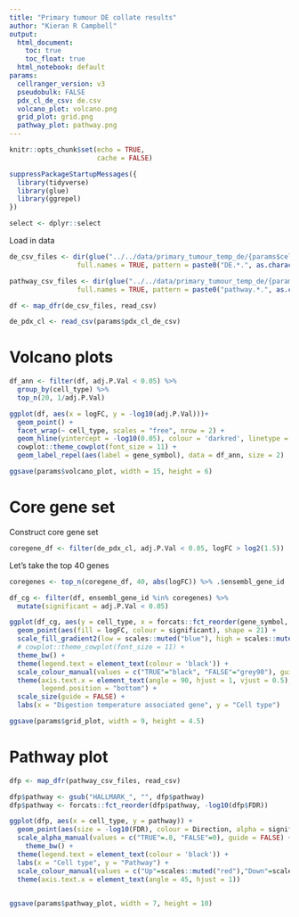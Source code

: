 ```yaml
---
title: "Primary tumour DE collate results"
author: "Kieran R Campbell"
output:
  html_document: 
    toc: true
    toc_float: true
  html_notebook: default
params:
  cellranger_version: v3
  pseudobulk: FALSE
  pdx_cl_de_csv: de.csv
  volcano_plot: volcano.png
  grid_plot: grid.png
  pathway_plot: pathway.png
---
```



```r
knitr::opts_chunk$set(echo = TRUE,
                      cache = FALSE)

suppressPackageStartupMessages({
  library(tidyverse)
  library(glue)
  library(ggrepel)
})

select <- dplyr::select
```


Load in data

```r
de_csv_files <- dir(glue("../../data/primary_tumour_temp_de/{params$cellranger_version}"),
                 full.names = TRUE, pattern = paste0("DE.*.", as.character(params$pseudobulk)))

pathway_csv_files <- dir(glue("../../data/primary_tumour_temp_de/{params$cellranger_version}"),
                 full.names = TRUE, pattern = paste0("pathway.*.", as.character(params$pseudobulk)))
```

```r
df <- map_dfr(de_csv_files, read_csv)
```


```r
de_pdx_cl <- read_csv(params$pdx_cl_de_csv)
```


# Volcano plots

```r
df_ann <- filter(df, adj.P.Val < 0.05) %>% 
  group_by(cell_type) %>% 
  top_n(20, 1/adj.P.Val)
```


```r
ggplot(df, aes(x = logFC, y = -log10(adj.P.Val)))+
  geom_point() +
  facet_wrap(~ cell_type, scales = "free", nrow = 2) +
  geom_hline(yintercept = -log10(0.05), colour = 'darkred', linetype = 2) +
  cowplot::theme_cowplot(font_size = 11) +
  geom_label_repel(aes(label = gene_symbol), data = df_ann, size = 2)
```

```r
ggsave(params$volcano_plot, width = 15, height = 6)
```



# Core gene set

Construct core gene set

```r
coregene_df <- filter(de_pdx_cl, adj.P.Val < 0.05, logFC > log2(1.5))
```

Let's take the top 40 genes

```r
coregenes <- top_n(coregene_df, 40, abs(logFC)) %>% .$ensembl_gene_id
```



```r
df_cg <- filter(df, ensembl_gene_id %in% coregenes) %>% 
  mutate(significant = adj.P.Val < 0.05)

ggplot(df_cg, aes(y = cell_type, x = forcats::fct_reorder(gene_symbol, -logFC), size = logFC)) +
  geom_point(aes(fill = logFC, colour = significant), shape = 21) +
  scale_fill_gradient2(low = scales::muted("blue"), high = scales::muted("red"), name = "log(fold change)") +
  # cowplot::theme_cowplot(font_size = 11) +
  theme_bw() +
  theme(legend.text = element_text(colour = 'black')) +
  scale_colour_manual(values = c("TRUE"="black", "FALSE"="grey90"), guide = FALSE) +
  theme(axis.text.x = element_text(angle = 90, hjust = 1, vjust = 0.5),
        legend.position = "bottom") +
  scale_size(guide = FALSE) +
  labs(x = "Digestion temperature associated gene", y = "Cell type")
```

```r
ggsave(params$grid_plot, width = 9, height = 4.5)
```

# Pathway plot

```r
dfp <- map_dfr(pathway_csv_files, read_csv)
```

```r
dfp$pathway <- gsub("HALLMARK_", "", dfp$pathway)
dfp$pathway <- forcats::fct_reorder(dfp$pathway, -log10(dfp$FDR))
```


```r
ggplot(dfp, aes(x = cell_type, y = pathway)) +
  geom_point(aes(size = -log10(FDR), colour = Direction, alpha = significant)) +
  scale_alpha_manual(values = c("TRUE"=.8, "FALSE"=0), guide = FALSE) +
    theme_bw() +
  theme(legend.text = element_text(colour = 'black')) +
  labs(x = "Cell type", y = "Pathway") +
  scale_colour_manual(values = c("Up"=scales::muted("red"),"Down"=scales::muted("blue"))) +
  theme(axis.text.x = element_text(angle = 45, hjust = 1))
  
```

```r
ggsave(params$pathway_plot, width = 7, height = 10)
```


